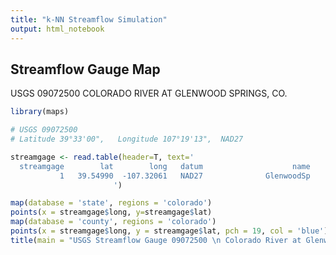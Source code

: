 ```yaml
---
title: "k-NN Streamflow Simulation"
output: html_notebook
---
```


## Streamflow Gauge Map
USGS 09072500 COLORADO RIVER AT GLENWOOD SPRINGS, CO.

```r
library(maps)

# USGS 09072500 
# Latitude 39°33'00",   Longitude 107°19'13",  NAD27

streamgage <- read.table(header=T, text='
  streamgage        lat        long   datum                    name            
           1   39.54990  -107.32061   NAD27              GlenwoodSp
                       ')

map(database = 'state', regions = 'colorado')
points(x = streamgage$long, y=streamgage$lat)
map(database = 'county', regions = 'colorado')
points(x = streamgage$long, y = streamgage$lat, pch = 19, col = 'blue')
title(main = "USGS Streamflow Gauge 09072500 \n Colorado River at Glenwood Springs, Co.", cex.main=1)
```

